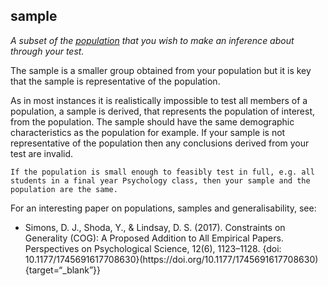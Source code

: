 ## sample

<dfn>A subset of the [population](p.html#population) that you wish to make an inference about through your test.</dfn>

The sample is a smaller group obtained from your population but it is key that the sample is representative of the population.

As in most instances it is realistically impossible to test all members of a population, a sample is derived, that represents the population of interest, from the population. The sample should have the same demographic characteristics as the population for example. If your sample is not representative of the population then any conclusions derived from your test are invalid.

```block
If the population is small enough to feasibly test in full, e.g. all students in a final year Psychology class, then your sample and the population are the same.
```

For an interesting paper on populations, samples and generalisability, see:

* Simons, D. J., Shoda, Y., & Lindsay, D. S. (2017). Constraints on Generality (COG): A Proposed Addition to All Empirical Papers. Perspectives on Psychological Science, 12(6), 1123–1128. {doi: 10.1177/1745691617708630}(https://doi.org/10.1177/1745691617708630){target="_blank"}}
